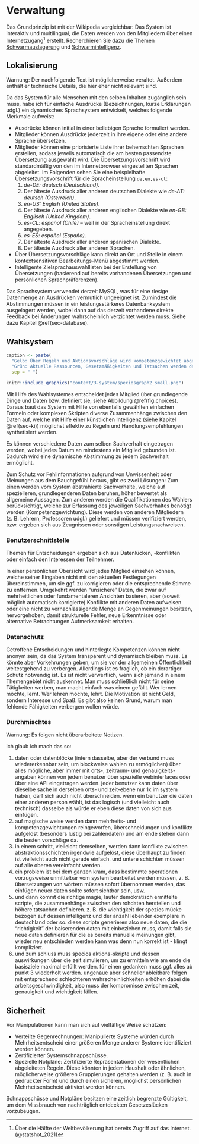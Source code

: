 # Verwaltung {#sec-maintenance}

Das Grundprinzip ist mit der Wikipedia vergleichbar: Das System ist interaktiv und multilingual,
die Daten werden von den Mitgliedern über einen
Internetzugang^[Über die Hälfte der Weltbevölkerung hat bereits Zugriff auf das Internet. (@statshot_2021)]
erstellt.
Recherchieren Sie dazu die Themen [Schwarmauslagerung](https://de.wikipedia.org/wiki/Schwarmauslagerung)
und [Schwarmintelligenz](https://de.wikipedia.org/wiki/Schwarmintelligenz).

## Lokalisierung {#sec-maintenance-localization}

::: {.rmdwarning}
Warnung: Der nachfolgende Text ist möglicherweise veraltet. Außerdem enthält er technische Details, die hier eher nicht relevant sind.
:::

Da das System für alle Menschen mit den selben Inhalten zugänglich sein muss, habe ich für einfache Ausdrücke (Bezeichnungen, kurze Erklärungen udgl.) ein dynamisches Sprachsystem entwickelt, welches folgende Merkmale aufweist:

- Ausdrücke können initial in einer beliebigen Sprache formuliert werden.
- Mitglieder können Ausdrücke jederzeit in ihre eigene oder eine andere Sprache übersetzen.
- Mitglieder können eine priorisierte Liste ihrer beherrschten Sprachen erstellen, sodass jeweils automatisch die am besten passendste Übersetzung ausgewählt wird. Die Übersetzungsvorschrift wird standardmäßig von den im Internetbrowser eingestellten Sprachen abgeleitet. Im Folgenden sehen Sie eine beispielhafte Übersetzungsvorschrift für die Spracheinstellung `de,en,es-cl`:
    1. *de-DE: deutsch (Deutschland)*.
    2. Der älteste Ausdruck aller anderen deutschen Dialekte wie *de-AT: deutsch (Österreich)*.
    3. *en-US: English (United States)*.
    4. Der älteste Ausdruck aller anderen englischen Dialekte wie *en-GB: Englisch (United Kingdom)*.
    5. *es-CL: español (Chile)* -- weil in der Spracheinstellung direkt angegeben.
    6. *es-ES: español (España)*.
    7. Der älteste Ausdruck aller anderen spanischen Dialekte.
    9. Der älteste Ausdruck aller anderen Sprachen.
- Über Übersetzungsvorschläge kann direkt an Ort und Stelle in einem kontextsensitiven Bearbeitungs-Menü abgestimmt werden.
- Intelligente Zielsprachauswahllisten bei der Erstellung von Übersetzungen (basierend auf bereits vorhandenen Übersetzungen und persönlichen Sprachpräferenzen).

Das Sprachsystem verwendet derzeit MySQL, was für eine riesige Datenmenge an Ausdrücken vermutlich ungeeignet ist.
Zumindest die Abstimmungen müssen in ein leistungsstärkeres Datenbanksystem ausgelagert werden, wobei dann auf das derzeit vorhandene direkte Feedback bei Änderungen wahrscheinlich verzichtet werden muss.
Siehe dazu Kapitel \@ref(sec-database).

## Wahlsystem {#sec-maintenance-voting}

```r
caption <- paste(
  "Gelb: Über Regeln und Aktionsvorschläge wird kompetenzgewichtet abgestimmt.",
  "Grün: Aktuelle Ressourcen, Gesetzmäßigkeiten und Tatsachen werden demokratisch katalogisiert.",
  sep = " ")
```
```r
knitr::include_graphics("content/3-system/speciosgraph2_small.png")
```

Mit Hilfe des Wahlsystemes entscheidet jedes Mitglied über grundlegende Dinge und Daten bzw. definiert sie,
siehe Abbildung \@ref(fig:choices).
Daraus baut das System mit Hilfe von ebenfalls gewählten einfachen Formeln oder komplexen Skripten
diverse Zusammenhänge zwischen den Daten auf, welche mit Hilfe einer künstlichen Intelligenz (siehe Kapitel \@ref(sec-ki))
möglichst effektiv zu Regeln und Handlungsempfehlungen synthetisiert werden.

Es können verschiedene Daten zum selben Sachverhalt eingetragen werden, wobei jedes Datum an mindestens ein Mitglied gebunden ist.
Dadurch wird eine dynamische Abstimmung zu jedem Sachverhalt ermöglicht.

Zum Schutz vor Fehlinformationen aufgrund von Unwissenheit oder Meinungen aus dem Bauchgefühl heraus, gibt es zwei Lösungen:
Zum einen werden vom System abstrahierte Sachverhalte, welche auf spezielleren, grundlegenderen Daten beruhen,
höher bewertet als allgemeine Aussagen.
Zum anderen werden die Qualifikationen des Wählers berücksichtigt,
welche zur Erfassung des jeweiligen Sachverhaltes benötigt werden (Kompetenzgewichtung).
Diese werden von anderen Mitgliedern (z.&nbsp;B. Lehrern, Professoren udgl.) geliefert und müssen verifiziert werden,
bzw. ergeben sich aus Zeugnissen oder sonstigen Leistungsnachweisen.

### Benutzerschnittstelle

Themen für Entscheidungen ergeben sich aus Datenlücken, -konflikten oder einfach den Interessen der Teilnehmer.

In einer persönlichen Übersicht wird jedes Mitglied einsehen können,
welche seiner Eingaben nicht mit den aktuellen Festlegungen übereinstimmen,
um sie ggf. zu korrigieren oder die entsprechende Stimme zu entfernen.
Umgekehrt werden "unsichere" Daten, die zwar auf mehrheitlichen oder fundamentaleren Ansichten basieren,
aber (soweit möglich automatisch korrigierte) Konflikte mit anderen Daten aufweisen
oder eine nicht zu vernachlässigende Menge an Gegenmeinungen besitzen, hervorgehoben,
damit strukturelle Fehler, neue Erkenntnisse oder alternative Betrachtungen Aufmerksamkeit erhalten.

### Datenschutz

Getroffene Entscheidungen und hinterlegte Kompetenzen können nicht anonym sein, da das System transparent und dynamisch bleiben muss.
Es könnte aber Vorkehrungen geben, um sie vor der allgemeinen Öffentlichkeit weitestgehend zu verbergen.
Allerdings ist es fraglich, ob ein derartiger Schutz notwendig ist. Es ist nicht verwerflich,
wenn sich jemand in einem Themengebiet nicht auskennet. Man muss schließlich nicht für seine Tätigkeiten werben,
man macht einfach was einem gefällt.
Wer lernen möchte, lernt. Wer lehren möchte, lehrt.
Die Motivation ist nicht Geld, sondern Interesse und Spaß.
Es gibt also keinen Grund, warum man fehlende Fähigkeiten verbergen wollen würde.

### Durchmischtes

::: {.rmdwarning}
Warnung: Es folgen nicht überarbeitete Notizen.
:::

ich glaub ich mach das so:

1) daten oder datenblöcke (intern dasselbe, aber der verbund muss wiedererkennbar sein, um blockweise wahlen zu ermöglichen)
über alles mögliche, aber immer mit orts-, zeitraum- und genauigkeits-angaben
können von jedem benutzer über spezielle webinterfaces oder über eine API eingetragen werden.
jeder benutzer kann daten über dieselbe sache in derselben orts- und zeit-ebene nur 1x im system haben,
darf sich auch nicht überschneiden.
wenn ein benutzer die daten einer anderen person wählt, ist das logisch (und vielleicht auch technisch) dasselbe
als würde er eben diese daten von sich aus einfügen.
2) auf magische weise werden dann mehrheits- und kompetenzgewichtungen reingeworfen,
überschneidungen und konflikte aufgelöst (besonders lustig bei zahlendaten)
und am ende stehen dann die besten vorschläge da.
3) in einem schritt, vielleicht demselben, werden dann konflikte zwischen abstraktionsschichten irgendwie aufgelöst,
diese überhaupt zu finden ist vielleicht auch nicht gerade einfach.
und untere schichten müssen auf alle oberen vereinfacht werden.
4) ein problem ist bei dem ganzen kram, dass bestimmte operationen vorzugsweise unmittelbar vom system bearbeitet werden müssen,
z.&nbsp;B. übersetzungen von wörtern müssen sofort übernommen werden, das einfügen neuer daten sollte sofort sichtbar sein, usw.
5) und dann kommt die richtige magie, lauter demokratisch ermittelte scripte, die zusammenhänge zwischen den rohdaten herstellen
und höhere tatsachen definieren. z.&nbsp;B. die wichtigkeit der spezies mücke
bezogen auf dessen intelligenz und der anzahl lebender exemplare in deutschland oder so.
diese scripte generieren also neue daten, die die "richtigkeit" der baiserenden daten mit einbeziehen muss,
damit falls sie neue daten definieren für die es bereits manuelle meinungen gibt, wieder neu entschieden werden kann
was denn nun korrekt ist - klingt kompliziert.
6) und zum schluss muss specios aktions-skripte und dessen auswirkungen über die zeit simulieren,
um zu ermitteln wie am ende die basisziele maximal erfüllt werden.
für einen gedanken muss ggf. alles ab punkt 3 wiederholt werden.
ungenaue aber schneller ableitbare folgen mit entsprechend schlechteren wahrscheinlichkeiten
erhöhen dabei die arbeitsgeschwindigkeit, also muss der kompromisse zwischen zeit, genauigkeit und wichtigkeit fällen.

## Sicherheit {#sec-maintenance-security}

Vor Manipulationen kann man sich auf vielfältige Weise schützen:

- Verteilte Gegenrechnungen: Manipulierte Systeme würden durch Mehrheitsentscheid
    einer größeren Menge anderer Systeme identifiziert werden können.
- Zertifizierter Systemschnappschüsse.
- Spezielle \index{Notpläne}Notpläne: Zertifizierte Repräsentationen der wesentlichen abgeleiteten Regeln.
    Diese könnten in jedem Haushalt oder ähnlichen, möglicherweise größeren Gruppierungen gehalten werden
    (z.&nbsp;B. auch in gedruckter Form) und durch einen sicheren, möglichst persönlichen Mehrheitsentscheid aktiviert werden können.

Schnappschüsse und Notpläne besitzen eine zeitlich begrenzte Gültigkeit,
um dem Missbrauch von nachträglich entdeckten Gesetzeslücken vorzubeugen.
